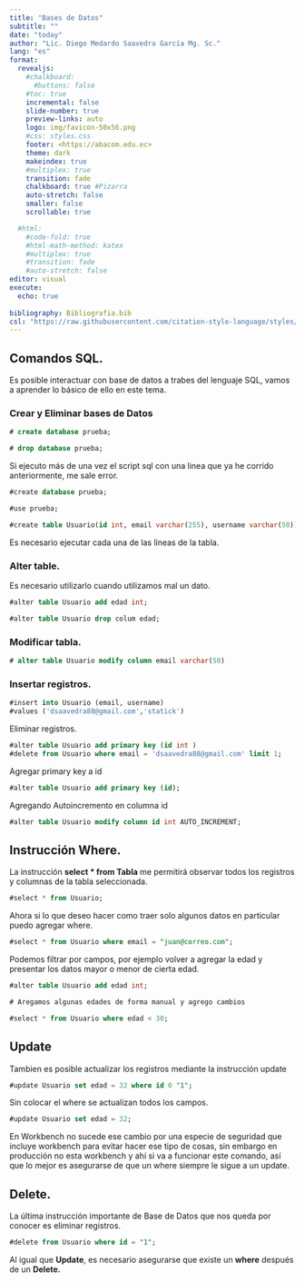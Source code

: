 ```yaml
---
title: "Bases de Datos"
subtitle: ""
date: "today"
author: "Lic. Diego Medardo Saavedra García Mg. Sc."
lang: "es"
format:
  revealjs:
    #chalkboard: 
      #buttons: false
    #toc: true
    incremental: false
    slide-number: true
    preview-links: auto
    logo: img/favicon-50x56.png
    #css: styles.css
    footer: <https://abacom.edu.ec>
    theme: dark
    makeindex: true
    #multiplex: true
    transition: fade
    chalkboard: true #Pizarra
    auto-stretch: false
    smaller: false
    scrollable: true

  #html: 
    #code-fold: true
    #html-math-method: katex
    #multiplex: true
    #transition: fade
    #auto-stretch: false
editor: visual
execute: 
  echo: true
    
bibliography: Bibliografia.bib
csl: "https://raw.githubusercontent.com/citation-style-language/styles/master/apa.csl"
---
```


## Comandos SQL.

Es posible interactuar con base de datos a trabes del lenguaje SQL, vamos a aprender lo básico de ello en este tema.

### Crear y Eliminar bases de Datos

```sql
# create database prueba;

# drop database prueba;
```

Si ejecuto más de una vez el script sql con una linea que ya he corrido anteriormente, me sale error.

```sql
#create database prueba;

#use prueba;

#create table Usuario(id int, email varchar(255), username varchar(50));
```

Es necesario ejecutar cada una de las líneas de la tabla.

### Alter table.

Es necesario utilizarlo cuando utilizamos mal un dato.

```sql
#alter table Usuario add edad int;

#alter table Usuario drop colum edad;
```

### Modificar tabla.

```sql

# alter table Usuario modify column email varchar(50)
```

### Insertar registros.

```sql
#insert into Usuario (email, username)
#values ('dsaavedra88@gmail.com','statick')
```

Eliminar registros.

```sql

#alter table Usuario add primary key (id int )
#delete from Usuario where email = 'dsaavedra88@gmail.com' limit 1;
```

Agregar primary key a id

```sql
#alter table Usuario add primary key (id);
```

Agregando Autoincremento en columna id

```sql
#alter table Usuario modify column id int AUTO_INCREMENT;
```

## Instrucción Where.

La instrucción **select \* from Tabla** me permitirá observar todos los registros y columnas de la tabla seleccionada.

```sql
#select * from Usuario;
```

Ahora si lo que deseo hacer como traer solo algunos datos en particular puedo agregar where.

```sql
#select * from Usuario where email = "juan@correo.com";
```

Podemos filtrar por campos, por ejemplo volver a agregar la edad y presentar los datos mayor o menor de cierta edad.

```sql
#alter table Usuario add edad int;

# Aregamos algunas edades de forma manual y agrego cambios

#select * from Usuario where edad < 30; 
```

## Update

Tambien es posible actualizar los registros mediante la instrucción update

```sql
#update Usuario set edad = 32 where id 0 "1";
```

Sin colocar el where se actualizan todos los campos.

```sql
#update Usuario set edad = 32;
```

En Workbench no sucede ese cambio por una especie de seguridad que incluye workbench para evitar hacer ese tipo de cosas, sin embargo en producción no esta workbench y ahí si va a funcionar este comando, así que lo mejor es asegurarse de que un where siempre le sigue a un update.

## Delete.

La última instrucción importante de Base de Datos que nos queda por conocer es eliminar registros.

```sql
#delete from Usuario where id = "1";
```

Al igual que **Update**, es necesario asegurarse que existe un **where** después de un **Delete.**

